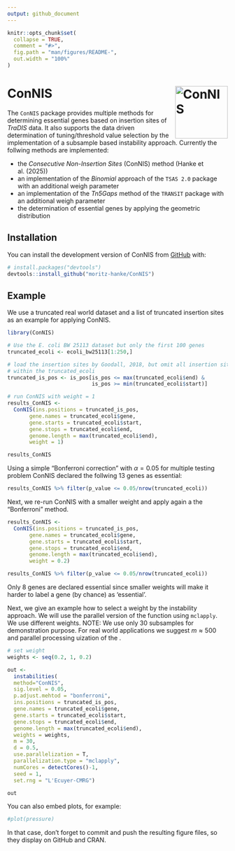 ```yaml
---
output: github_document
---
```


<!-- README.md is generated from README.Rmd. Please edit that file -->

```r
knitr::opts_chunk$set(
  collapse = TRUE,
  comment = "#>",
  fig.path = "man/figures/README-",
  out.width = "100%"
)
```

# ConNIS <img src="./man/figures/logo.svg" alt="ConNIS" align="right" width="120"/>

<!-- badges: start -->
<!-- badges: end -->

The `ConNIS` package provides multiple methods for determining essential genes based on insertion sites of *TraDIS* data. It also supports the data driven determination of tuning/threshold value selection by the implementation of a subsample based instability approach. Currently the follwing methods are implemented:

* the *Consecutive Non-Insertion Sites* (ConNIS) method (Hanke et al. (2025))
* an implementation of the *Binomial* approach  of the `TSAS 2.0`  package with an additional weigh parameter
* an implementation of the *Tn5Gaps* method of the `TRANSIT` package with an additional weigh parameter
* the determination of essential genes by applying the geometric distribution


## Installation

You can install the development version of ConNIS from [GitHub](https://github.com/) with:

``` r
# install.packages("devtools")
devtools::install_github("moritz-hanke/ConNIS")
```

## Example

We use a truncated real world dataset and a list of truncated insertion sites as an example for applying ConNIS.

```r

library(ConNIS)

# Use the E. coli BW 25113 dataset but only the first 100 genes
truncated_ecoli <- ecoli_bw25113[1:250,]

# load the insertion sites by Goodall, 2018, but omit all insertion sites that are
# within the truncated_ecoli
truncated_is_pos <- is_pos[is_pos <= max(truncated_ecoli$end) &
                           is_pos >= min(truncated_ecoli$start)]

# run ConNIS with weight = 1
results_ConNIS <- 
  ConNIS(ins.positions = truncated_is_pos, 
       gene.names = truncated_ecoli$gene, 
       gene.starts = truncated_ecoli$start, 
       gene.stops = truncated_ecoli$end, 
       genome.length = max(truncated_ecoli$end), 
       weight = 1)

results_ConNIS
```

Using a simple "Bonferroni correction" with $\alpha=0.05$ for multiple testing problem ConNIS declared the follwing 13 genes as essential:

```r
results_ConNIS %>% filter(p_value <= 0.05/nrow(truncated_ecoli))
```

Next, we re-run ConNIS with a smaller weight and apply again a the "Bonferroni" method.

```r
results_ConNIS <- 
  ConNIS(ins.positions = truncated_is_pos, 
       gene.names = truncated_ecoli$gene, 
       gene.starts = truncated_ecoli$start, 
       gene.stops = truncated_ecoli$end, 
       genome.length = max(truncated_ecoli$end), 
       weight = 0.2)

results_ConNIS %>% filter(p_value <= 0.05/nrow(truncated_ecoli))

```
Only 8 genes are declared essential since smaller weights will make it harder to label a gene (by chance) as 'essential'. 

Next, we give an example how to select a weight by the instability approach. We will use the parallel version of the function using `mclapply`. We use different weights. NOTE: We use only 30 subsamples for demonstration purpose. For real world applications we suggest $m \approx  500$ and parallel processing uization of the .

```r

# set weight
weights <- seq(0.2, 1, 0.2)

out <- 
  instabilities(
  method="ConNIS", 
  sig.level = 0.05, 
  p.adjust.mehtod = "bonferroni", 
  ins.positions = truncated_is_pos, 
  gene.names = truncated_ecoli$gene, 
  gene.starts = truncated_ecoli$start, 
  gene.stops = truncated_ecoli$end, 
  genome.length = max(truncated_ecoli$end), 
  weights = weights, 
  m = 30, 
  d = 0.5, 
  use.parallelization = T, 
  parallelization.type = "mclapply", 
  numCores = detectCores()-1, 
  seed = 1, 
  set.rng = "L'Ecuyer-CMRG")

out

```

You can also embed plots, for example:

```r
#plot(pressure)
```

In that case, don't forget to commit and push the resulting figure files, so they display on GitHub and CRAN.
